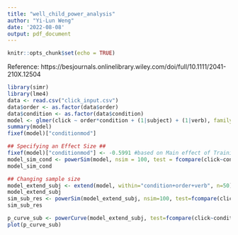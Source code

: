 ```yaml
---
title: "well_child_power_analysis"
author: "Yi-Lun Weng"
date: '2022-08-08'
output: pdf_document
---
```


```r
knitr::opts_chunk$set(echo = TRUE)
```
Reference: https://besjournals.onlinelibrary.wiley.com/doi/full/10.1111/2041-210X.12504

```r
library(simr)
library(lme4)
data <- read.csv("click_input.csv")
data$order <- as.factor(data$order)
data$condition <- as.factor(data$condition)
model <- glmer(click ~ order*condition + (1|subject) + (1|verb), family = binomial, data = data)
summary(model)
fixef(model)["conditionmod"]
```

```r
## Specifying an Effect Size ##
fixef(model)["conditionmod"] <- -0.5991 #based on Main effect of Training type of WELL-Adult click result 
model_sim_cond <- powerSim(model, nsim = 100, test = fcompare(click~condition))
model_sim_cond
```

```r
## Changing sample size
model_extend_subj <- extend(model, within="condition+order+verb", n=50)
model_extend_subj
sim_sub_res <- powerSim(model_extend_subj, nsim=100, test=fcompare(click~condition))
sim_sub_res
```

```r
p_curve_sub <- powerCurve(model_extend_subj, test=fcompare(click~condition), within="condition+order+verb", breaks = c(5,10,15,20,25,30,35,40,45,50))
plot(p_curve_sub)
```
